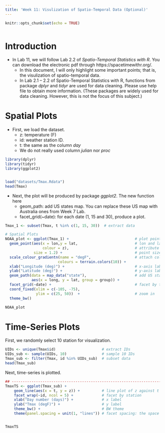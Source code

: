 ```yaml
---
title: 'Week 11: Visulization of Spatio-Temporal Data (Optional)'
---
```


<div style="margin-bottom:50px;">
```r
knitr::opts_chunk$set(echo = TRUE)
```

</div>


# Introduction

* In Lab 11, we will follow Lab 2.2 of *Spatio-Temporal Statistics with R*. You can download the electronic pdf through https://spacetimewithr.org/. 
  + In this document, I will only highlight some important points; that is, the visulization of spatio-temporal data.  
  + In Lab 2.1 -- 2.2 of Spatio-Temporal Statistics with R, functions from package *dplyr* and *tidyr* are used for data cleaning. Please use help file to obtain more information. (These packages are widely used for data cleaning. However, this is not the focus of this subject.)



# Spatial Plots
* First, we load the dataset.
  + z: temperature (F)
  + id: weather station ID. 
  + t: the same as the column *day*
  + We do not really used column *julian* nor *proc*

```r
library(dplyr)
library(tidyr)
library(ggplot2)


load("datasets/Tmax.Rdata")
head(Tmax)
```

* Next, the plot will be produced by package *ggplot2*. The new function here
  + geom_path: add US states map. You can replace these US map with Australia ones from Week 7 Lab. 
  + facet_grid(~date): for each date (1, 15 and 30), produce a plot. 
  

```r
Tmax_1 <- subset(Tmax, t %in% c(1, 15, 30))  # extract data

# Spatial Plots
NOAA_plot <- ggplot(Tmax_1) +                              # plot points
  geom_point(aes(x = lon,y = lat,                          # lon and lat
                 colour = z),                              # attribute color
             size = 1.2) +                                 # point size
  scale_colour_gradientn(name = "degF",                    # attach color scale
                        colours = terrain.colors(10)) +            
  xlab("Longitude (deg)") +                                # x-axis label
  ylab("Latitude (deg)") +                                 # y-axis label
  geom_path(data = map_data("state"),                      # add US states map
            aes(x = long, y = lat, group = group)) +
  facet_grid(~date) +                                      # facet by time
  coord_fixed(xlim = c(-105, -75),
              ylim = c(25, 50))  +                         # zoom in
  theme_bw()  

NOAA_plot
```



# Time-Series Plots

First, we randomly select 10 station for visualization. 

```r
UIDs <- unique(Tmax$id)                     # extract IDs
UIDs_sub <- sample(UIDs, 10)                # sample 10 IDs
Tmax_sub <- filter(Tmax, id %in% UIDs_sub)  # subset data
head(Tmax_sub)
```

Next, time-series is plotted. 

```r
## ------------------------------------------------------------------------
TmaxTS <- ggplot(Tmax_sub) +
    geom_line(aes(x = t, y = z)) +          # line plot of z against t
    facet_wrap(~id, ncol = 5) +             # facet by station
    xlab("Day number (days)") +             # x label
    ylab("Tmax (degF)") +                   # y label
    theme_bw() +                            # BW theme
    theme(panel.spacing = unit(1, "lines")) # facet spacing: the space between each subplots. 


TmaxTS
```


